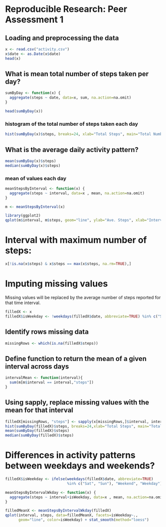 # Reproducible Research: Peer Assessment 1


## Loading and preprocessing the data
```r
x <- read.csv("activity.csv")
x$date <- as.Date(x$date)
head(x)
```
## What is mean total number of steps taken per day?
```r

sumByDay <- function(x) {
  aggregate(steps ~ date, data=x, sum, na.action=na.omit)
}

head(sumByDay(x))

```
### histogram of the total number of steps taken each day
```r

hist(sumByDay(x)$steps, breaks=24, xlab="Total Steps", main="Total Number of Steps Taken")
```
## What is the average daily activity pattern?
```r
mean(sumByDay(x)$steps)
median(sumByDay(x)$steps)
```
### mean of values each day 
```r

meanStepsByInterval <- function(x) {
  aggregate(steps ~ interval, data=x , mean, na.action=na.omit)
}

m <- meanStepsByInterval(x)

library(ggplot2)
qplot(m$interval, m$steps, geom="line", ylab="Ave. Steps", xlab="Interval")
```
# Interval with maximum number of steps:
```r
x[!is.na(x$steps) & x$steps == max(x$steps, na.rm=TRUE),]

```
# Imputing missing values
Missing values will be replaced by the average number of steps reported for that time interval.
```r
filledX <- x
filledX$isWeekday <- !weekdays(filledX$date, abbreviate=TRUE) %in% c("Sat", "Sun")

```
## Identify rows missing data
```r
missingRows <- which(is.na(filledX$steps))
```
## Define function to return the mean of a given interval across days
```r
intervalMean <- function(interval){
  sum(m[m$interval == interval,"steps"])
}
```
## Using sapply, replace missing values with the mean for that interval
```r
filledX[missingRows, "steps"] <- sapply(x[missingRows,]$interval, intervalMean)
hist(sumByDay(filledX)$steps, breaks=24,xlab="Total Steps", main="Total Number of Steps Taken (filled values)")
mean(sumByDay(filledX)$steps)
median(sumByDay(filledX)$steps)
```

# Differences in activity patterns between weekdays and weekends?
```r
filledX$isWeekday <- ifelse(weekdays(filledX$date, abbreviate=TRUE)
                            %in% c("Sat", "Sun"), "Weekend", "Weekday")

meanStepsByIntervalWkday <- function(x) {
  aggregate(steps ~ interval+isWeekday, data=x , mean, na.action=na.omit)
}

filledMeanX <- meanStepsByIntervalWkday(filledX)
qplot(interval, steps, data=filledMeanX, facets=isWeekday~., 
      geom="line", color=isWeekday) + stat_smooth(method="loess")
```